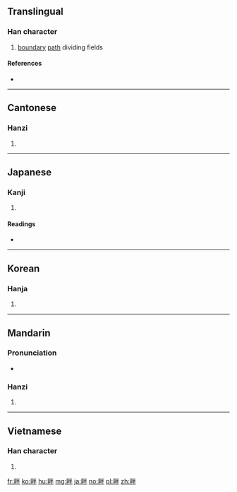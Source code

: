 ==Translingual==

===Han character===
{{Han char|rn=102|rad=田|as=05|sn=10|four=69050|canj=WFQ|ids=⿰田半}}

# [[boundary]] [[path]] dividing fields

====References====
* {{Han ref|kx=0760.370|dkj=21801|dj=1170.230|hdz=42539.010|uh=7554|ud=30036|bh=AF60|bd=44896}}

----

==Cantonese==

===Hanzi===
{{yue-hanzi|jyut=bun6|y=bun6}}

# {{defn|lang=yue|sort=田05}}

----

==Japanese==

===Kanji===
{{ja-kanji|grade=c|rs=田05}}

# {{defn|lang=ja|sort=田05}}

====Readings====
* {{ja-readings|goon=[[ばん]] (ban) {{non-joyo-reading}}|kanon=[[はん]] (han)|kun=[[あぜ]] (aze), [[くろ]] (kuro), [[そむく]] (somuku)|nanori=}}

----

==Korean==

===Hanja===
{{ko-hanja|hangeul=반|eumhun=|rv=ban|mr=pan|y=pan}}

# {{defn|lang=ko|sort=田05}}

----

==Mandarin==

===Pronunciation===
* {{audio|Zh-pàn.ogg|Audio|lang=cmn}}

===Hanzi===
{{cmn-hanzi|pin=[[pàn]] ([[pan4]])|wg=p'an<sup>4</sup>}}

# {{defn|lang=cmn|sort=田05}}

----

==Vietnamese==

===Han character===
{{vi-hantu|bạn|rs=田05}}

# {{defn|lang=vi}}

[[fr:畔]]
[[ko:畔]]
[[hu:畔]]
[[mg:畔]]
[[ja:畔]]
[[no:畔]]
[[pl:畔]]
[[zh:畔]]